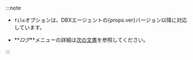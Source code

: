 :::note

-   <span><code>file</code>オプションは、DBXエージェントの{props.ver}バージョン以降に対応しています。</span>

-   **_ログ_**メニューの詳細は[次の文書](log-main)を参照してください。

:::
